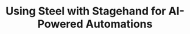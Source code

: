 ---
id: "steel-stagehand-node-starter"
title: "Using Steel with Stagehand for AI-Powered Automations"
accentColor: "blue"
category: "AI_AUTOMATION"
stack: "nodejs"
description: "A starter project demonstrating how to use Steel with Stagehand in Node.js & TypeScript for AI-powered browser automations."
flags: ["cli", "playground"]
directory: "examples/steel-stagehand-node-starter"
groupId: "stagehand-starter"
language: "typescript"
--- 